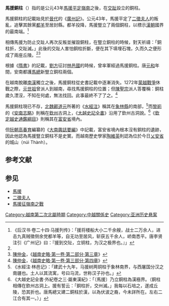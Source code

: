 '''馬援銅柱'''（{{lang-vi|Cột đồng Mã Viện}}）指的是公元43年[[馬援|馬援]][[馬援征嶺南之戰|平定嶺南]]之後，在[[交趾|交趾]]設立的銅柱。

馬援銅柱的記載始見於[[晉代|晉代]]的《[[廣州記|廣州記]]》。公元43年，馬援平定了[[二徵夫人|二徵夫人]]的叛亂，追擊其餘黨[[都羊|都羊]]至居封縣。都羊投降，馬援豎立了兩個銅柱，以標示[[漢朝|漢朝]]國界的最南端。<ref>《后汉书·卷二十四·马援列传》：「援将楼船大小二千余艘，战士二万余人，进击九真贼徵侧余党都羊等，自无功至居风，斩获五千余人，峤南悉平。唐李贤注引《广州记》曰：『援到交阯，立铜柱，为汉之极界也。』」</ref>

相傳馬援为防止交趾人再次反叛並摧毀銅柱，在豎立銅柱的時候，對天祈禱：「銅柱折，交趾滅。」此後的交趾人害怕銅柱折斷，便在其下填埋石塊，久而久之便形成了兩座丘陵。<ref name="daiviet" /><ref name="vietnam123">[[陳仲金|陳仲金]]，《[[:wikisource:vi:Việt_Nam_sử_lược/Quyển_I/Phần_II/Chương_III|越南史略·第一卷·第二部分·第三章]]》</ref>

根據《[[隋書|隋書]]》的記載，[[劉方|劉方]]征討[[林邑國|林邑國]]的時候，曾率軍經過馬援銅柱。唐[[元和_(唐朝)|元和]]年間，安南都護[[馬總|馬總]]新豎立銅柱兩個。

在越南脫離[[南漢|南漢]]獨立之後，馬援銅柱從史書記載中逐漸消失。1272年[[蒙越戰爭|蒙越戰爭]]休戰之際，[[元世祖|元世祖]]曾派人到越南，尋找馬援銅柱的位置；但[[陳聖宗|陳聖宗]]派人答覆稱：銅柱歲久湮沒，不知在何處，無法找回。此事最終不了了之。<ref name="vietnam134">[[陳仲金|陳仲金]]，《[[:wikisource:vi:Việt_Nam_sử_lược/Quyển_I/Phần_III/Chương_VI|越南史略·第一卷·第三部分·第四章]]》</ref>

馬援銅柱現已不存，[[北魏|北魏]][[酈道元|酈道元]]所著的《[[水經注|水經注]]》稱其在[[象林縣|象林縣]]的南部，<ref>《水經注·林邑记》：「建武十九年，马援树两铜柱于象林南界，与西屠国分汉之南疆也。土人以其流寓，号曰马流，世称汉子孙也。」</ref>而[[黎崱|黎崱]]的《[[安南志略|安南志略]]》則稱在[[欽州|欽州]]古洞上，《[[大越史記全書|大越史記全書]]》沿用了欽州古洞說。<ref name="daiviet">《大越史記全書·外紀卷之三·屬東漢紀》：「〔馬援〕乃立銅柱為漢極界。（銅柱相傳在欽州古洞上。援有誓云：「銅柱折，交州滅。」我每以石培之，遂成丘陵，恐其折也。唐馬總又建二銅柱於漢，以為伏波之裔，今未詳所在。左右二江合有其一。）」</ref>《[[欽定越史通鑑綱目|欽定越史通鑑綱目]]》則稱其在[[富安省|富安省]]境內。

但[[阮朝|阮朝]][[高春育|高春育]]編纂的《[[大南輿誌要編|大南輿誌要編]]》中記載，富安省境內根本沒有銅柱的遺跡，因此他認為馬援豎立銅柱不是史實。而越南歷史學家[[陶維英|陶維英]]則認為位於今日[[乂安省|乂安省]]的城山（núi Thành）。

== 参考文献 ==
{{Reflist}}

== 参见 ==
* [[馬援|馬援]]
* [[二徵夫人|二徵夫人]]
* [[馬援征嶺南之戰|馬援征嶺南之戰]]

[[Category:越南第二次北屬時期|Category:越南第二次北屬時期]]
[[Category:中越關係史|Category:中越關係史]]
[[Category:亚洲历史悬案|Category:亚洲历史悬案]]